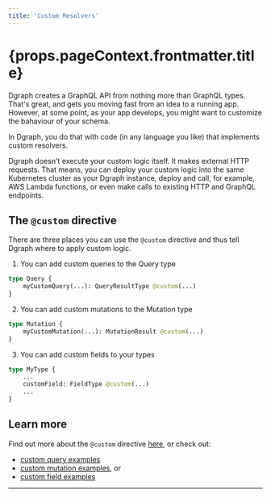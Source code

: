 ```yaml
---
title: 'Custom Resolvers'
---
```


<h1>{props.pageContext.frontmatter.title}</h1>

Dgraph creates a GraphQL API from nothing more than GraphQL types.  That's great, and gets you moving fast from an idea to a running app.  However, at some point, as your app develops, you might want to customize the bahaviour of your schema.

In Dgraph, you do that with code (in any language you like) that implements custom resolvers.

Dgraph doesn't execute your custom logic itself.  It makes external HTTP requests.  That means, you can deploy your custom logic into the same Kubernetes cluster as your Dgraph instance, deploy and call, for example, AWS Lambda functions, or even make calls to existing HTTP and GraphQL endpoints.

## The `@custom` directive

There are three places you can use the `@custom` directive and thus tell Dgraph where to apply custom logic.

1) You can add custom queries to the Query type

```graphql
type Query {
    myCustomQuery(...): QueryResultType @custom(...)
}
```

2) You can add custom mutations to the Mutation type

```graphql
type Mutation {
    myCustomMutation(...): MutationResult @custom(...)
}
```

3) You can add custom fields to your types

```graphql
type MyType {
    ...
    customField: FieldType @custom(...)
    ...
}
```

## Learn more

Find out more about the  `@custom` directive [here](/custom/directive), or check out:

* [custom query examples](/custom/query)
* [custom mutation examples](/custom/mutation), or
* [custom field examples](/custom/field)




---
